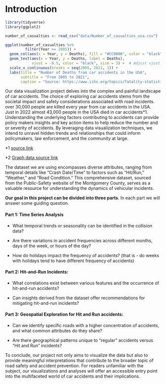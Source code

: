 # Introduction


```r
library(tidyverse)
library(ggplot2)

number_of_casualties <- read_csv("data/Number_of_casualties_usa.csv")

ggplot(number_of_casualties %>%
         filter(Year >= 2005)) +
  geom_col(aes(x = Year, y = Deaths), fill = "#CC0000", color = "black") +
  geom_text(aes(x = Year, y = Deaths, label = Deaths), 
            vjust = -0.5, color = "black", size = 3) +  # Adjust vjust and size as needed
  scale_x_continuous(breaks = seq(2005, 2021, 1)) +
  labs(title = "Number of Deaths from car accidents in the USA",
       subtitle = "From 2005 to 2021",
       caption = "Source: https://www.iihs.org/topics/fatality-statistics/detail/yearly-snapshot")

```

Our data visualization project delves into the complex and painful landscape of car accidents. The choice of exploring car accidents stems from the societal impact and safety considerations associated with road incidents. over 30,000 people are killed every year from car accidents in the USA. Just in 2022 almost 43,000 people in the USA died in car accidents*1. Understanding the underlying factors contributing to accidents can provide policy makers insights and key action items to help reduce the number and or severity of accidents. By leveraging data visualization techniques, we intend to unravel hidden trends and relationships that could inform policymakers, law enforcement, and the community at large.

*1 [source link](https://www.nhtsa.gov/press-releases/traffic-crash-death-estimates-2022#:~:text=The%20National%20Highway%20Traffic%20Safety,42%2C939%20fatalities%20reported%20for%202021){.class-to-style-as-link}

*2 [Graph data source link](https://www.iihs.org/topics/fatality-statistics/detail/yearly-snapshot){.class-to-style-as-link}


The dataset we are using encompasses diverse attributes, ranging from temporal details like "Crash Date/Time" to factors such as "Hit/Run," "Weather," and "Road Condition." This comprehensive dataset, sourced from the Public-Safety website of the Montgomery County, serves as a valuable resource for understanding the dynamics of vehicular incidents.

**Our goal in this project can be divided into three parts**.
In each part we will answer some guiding question.

#### Part 1: Time Series Analysis

+ What temporal trends or seasonality can be identified in the collision data?

+ Are there variations in accident frequencies across different months, days of the week, or hours of the day?

+ How do holidays impact the frequency of accidents? (that is - do weeks with holidays tend to have different frequency of accidents)


#### Part 2: Hit-and-Run Incidents:

+ What correlations exist between various features and the occurrence of hit-and-run accidents?

+ Can insights derived from the dataset offer recommendations for mitigating hit-and-run incidents?


#### Part 3: Geospatial Exploration for Hit and Run accidents:

+ Can we identify specific roads with a higher concentration of accidents, and what common attributes do they share?

+ Are there geographical patterns unique to "regular" accidents versus "Hit and Run" incidents?


To conclude, our project not only aims to visualize the data but also to provide meaningful interpretations that contribute to the broader topic of road safety and accident prevention. For readers unfamiliar with the subject, our visualizations and analyses will offer an accessible entry point into the multifaceted world of car accidents and their implications.



